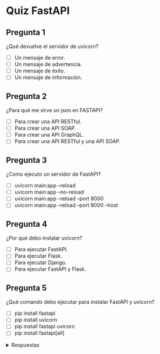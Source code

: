 # Quiz FastAPI

## Pregunta 1

¿Qué devuelve el servidor de uvicorn?

- [ ] Un mensaje de error.
- [ ] Un mensaje de advertencia.
- [ ] Un mensaje de éxito.
- [ ] Un mensaje de información.

## Pregunta 2

¿Para qué me sirve un json en FASTAPI?

- [ ] Para crear una API RESTful.
- [ ] Para crear una API SOAP.
- [ ] Para crear una API GraphQL.
- [ ] Para crear una API RESTful y una API SOAP.

## Pregunta 3

¿Como ejecuto un servidor de FastAPI?

- [ ] uvicorn main:app --reload
- [ ] uvicorn main:app --no-reload
- [ ] uvicorn main:app --reload --port 8000
- [ ] uvicorn main:app --reload --port 8000 --host

## Pregunta 4

¿Por qué debo instalar uvicorn?

- [ ] Para ejecutar FastAPI.
- [ ] Para ejecutar Flask.
- [ ] Para ejecutar Django.
- [ ] Para ejecutar FastAPI y Flask.

## Pregunta 5

¿Qué comando debo ejecutar para instalar FastAPI y uvicorn?

- [ ] pip install fastapi
- [ ] pip install uvicorn
- [ ] pip install fastapi uvicorn
- [ ] pip install fastapi[all]

<details>
<summary>Respuestas</summary>

1. Un mensaje de éxito.
2. Para crear una API RESTful.
3. uvicorn main:app --reload
4. Para ejecutar FastAPI.
5. pip install fastapi uvicorn

</details>